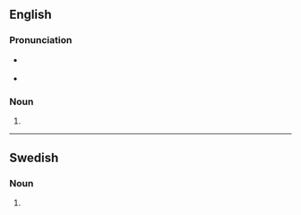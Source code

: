 {{also|évolutions}}

==English==

===Pronunciation===
* {{a|UK}} {{IPA|/ˌiːvəˈluːʃənz/|lang=en}}
* {{a|US}} {{IPA|/ˌɛvəˈluʃənz/|lang=en}}

===Noun===
{{head|en|noun plural form}}

# {{plural of|evolution|lang=en}}

----

==Swedish==

===Noun===
{{head|sv|noun form}}

# {{sv-noun-form-indef-gen|evolution}}